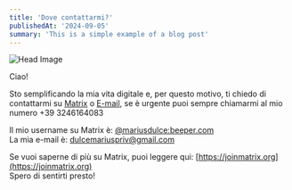 ```yaml
---
title: 'Dove contattarmi?' 
publishedAt: '2024-09-05'
summary: 'This is a simple example of a blog post'
---
```


![Head Image](https://images.unsplash.com/photo-1525598912003-663126343e1f?q=80&w=1470&auto=format&fit=crop&ixlib=rb-4.0.3&ixid=M3wxMjA3fDB8MHxwaG90by1wYWdlfHx8fGVufDB8fHx8fA%3D%3D)

Ciao!

Sto semplificando la mia vita digitale e, per questo motivo, ti chiedo di contattarmi su [Matrix](https://matrix.to/#/@mariusdulce:beeper.com) o [E-mail](mailto:dulcemariuspriv@gmail.com), se è urgente puoi sempre chiamarmi al mio numero +39 3246164083

Il mio username su Matrix è: [@mariusdulce:beeper.com](https://matrix.to/#/@mariusdulce:beeper.com) \
La mia e-mail è: [dulcemariuspriv@gmail.com](mailto:dulcemariuspriv@gmail.com)

Se vuoi saperne di più su Matrix, puoi leggere qui: [https://joinmatrix.org](https://joinmatrix.org) \
Spero di sentirti presto!